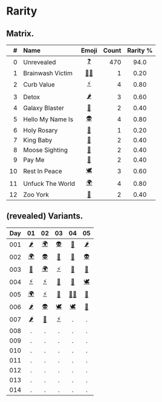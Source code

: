 # Rarity


## Matrix.

| # | Name | Emoji | Count | Rarity % |
|--:|:-----|:-----:|------:|:--------:|
|  0 | Unrevealed       | [❓][] | 470 | 94.0 |
|  1 | Brainwash Victim | [🧟‍♀️][] | 1 | 0.20 |
|  2 | Curb Value       | [⚡️][] | 4 | 0.80 |
|  3 | Detox            | [🌶][] | 3 | 0.60 |
|  4 | Galaxy Blaster   | [🔫][] | 2 | 0.40 |
|  5 | Hello My Name Is | [👽][] | 4 | 0.80 |
|  6 | Holy Rosary      | [📿][] | 1 | 0.20 |
|  7 | King Baby        | [👑][] | 2 | 0.40 |
|  8 | Moose Sighting   | [🦌][] | 2 | 0.40 |
|  9 | Pay Me           | [💸][] | 2 | 0.40 |
| 10 | Rest In Peace    | [🕊][] | 3 | 0.60 | 
| 11 | Unfuck The World | [🌍][] | 4 | 0.80 |
| 12 | Zoo York         | [🗽][] | 2 | 0.40 |


## (revealed) Variants.

| Day | 01 | 02 | 03 | 04 | 05 |
|:---:|:--:|:--:|:--:|:--:|:--:|
| 001 | [🌶][] | [🌍][] | [👽][] | [📿][] | [🌶][] |
| 002 | [🌍][] | [👽][] | [🔫][] | [💸][] | [👽][] |
| 003 | [🗽][] | [🌍][] | [⚡️][] | [💸][] | [🔫][] |
| 004 | [⚡️][] | [⚡️][] | [👑][] | [👑][] | [🕊][] |
| 005 | [🌍][] | [⚡️][] | [🦌][] | [🧟‍♀️][] | [🗽][] |
| 006 | [🌶][] | [👽][] | [🕊][] | [🕊][] | [🦌][] |
| 007 | [🌶][] | [🦌][] | [⚡️][] | . | . |
| 008 | . | . | . | . | . |
| 009 | . | . | . | . | . |
| 010 | . | . | . | . | . |
| 011 | . | . | . | . | . |
| 012 | . | . | . | . | . |
| 013 | . | . | . | . | . |
| 014 | . | . | . | . | . |


[❓]: https://www.pigeons.monster/variants#0-unrevealed
[🧟‍♀️]: https://www.pigeons.monster/variants#1-brainwash-victim
[⚡️]: https://www.pigeons.monster/variants#2-curb-value
[🌶]: https://www.pigeons.monster/variants#3-detox
[🔫]: https://www.pigeons.monster/variants#4-galaxy-blaster
[👽]: https://www.pigeons.monster/variants#5-hello-my-name-is
[📿]: https://www.pigeons.monster/variants#6-holy-rosary
[👑]: https://www.pigeons.monster/variants#7-king-baby
[🦌]: https://www.pigeons.monster/variants#8-moose-sighting
[💸]: https://www.pigeons.monster/variants#9-pay-me
[🕊]: https://www.pigeons.monster/variants#10-rest-in-peace
[🌍]: https://www.pigeons.monster/variants#11-unfuck-the-world
[🗽]: https://www.pigeons.monster/variants#12-zoo-york
[.]: https://www.pigeons.monster/variants#0-unrevealed
